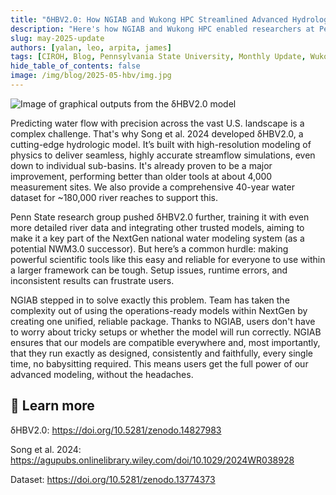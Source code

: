 ```yaml
---
title: "δHBV2.0: How NGIAB and Wukong HPC Streamlined Advanced Hydrologic Modeling"
description: "Here's how NGIAB and Wukong HPC enabled researchers at Pennsylvania State University to create advanced models!"
slug: may-2025-update
authors: [yalan, leo, arpita, james]
tags: [CIROH, Blog, Pennsylvania State University, Monthly Update, Wukong, HPC, NGIAB, National Water Model, On-Premises Services, Cloud Services, AI and Machine Learning]
hide_table_of_contents: false
image: /img/blog/2025-05-hbv/img.jpg
---
```


![Image of graphical outputs from the δHBV2.0 model](/img/blog/2025-05-hbv/img.jpg)

Predicting water flow with precision across the vast U.S. landscape is a complex challenge. That's why Song et al. 2024 developed δHBV2.0, a cutting-edge hydrologic model. It’s built with high-resolution modeling of physics to deliver seamless, highly accurate streamflow simulations, even down to individual sub-basins. It's already proven to be a major improvement, performing better than older tools at about 4,000 measurement sites. We also provide a comprehensive 40-year water dataset for ~180,000 river reaches to support this.

Penn State research group pushed δHBV2.0 further, training it with even more detailed river data and integrating other trusted models, aiming to make it a key part of the NextGen national water modeling system (as a potential NWM3.0 successor). But here’s a common hurdle: making powerful scientific tools like this easy and reliable for everyone to use within a larger framework can be tough. Setup issues, runtime errors, and inconsistent results can frustrate users.

NGIAB stepped in to solve exactly this problem. Team has taken the complexity out of using the operations-ready models within NextGen by creating one unified, reliable package. Thanks to NGIAB, users don't have to worry about tricky setups or whether the model will run correctly. NGIAB ensures that our models are compatible everywhere and, most importantly, that they run exactly as designed, consistently and faithfully, every single time, no babysitting required. This means users get the full power of our advanced modeling, without the headaches.

<!-- truncate -->

## 🔗 Learn more

δHBV2.0: https://doi.org/10.5281/zenodo.14827983

Song et al. 2024: https://agupubs.onlinelibrary.wiley.com/doi/10.1029/2024WR038928

Dataset: https://doi.org/10.5281/zenodo.13774373